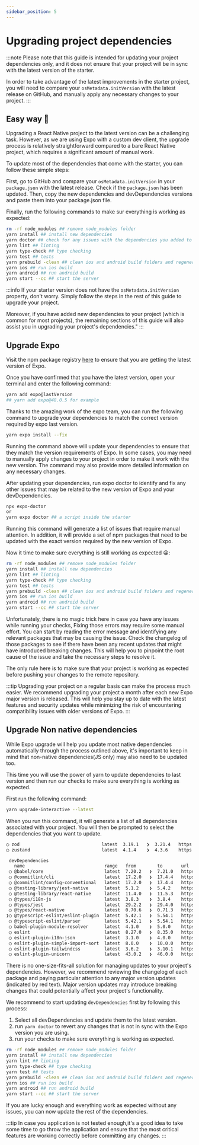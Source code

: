 ```yaml
---
sidebar_position: 5
---
```


# Upgrading project dependencies

:::note
Please note that this guide is intended for updating your project dependencies only, and it does not ensure that your project will be in sync with the latest version of the starter.

In order to take advantage of the latest improvements in the starter project, you will need to compare your `osMetadata.initVersion` with the latest release on GitHub, and manually apply any necessary changes to your project.
:::

## Easy way 🚀

Upgrading a React Native project to the latest version can be a challenging task. However, as we are using Expo with a custom dev client, the upgrade process is relatively straightforward compared to a bare React Native project, which requires a significant amount of manual work.

To update most of the dependencies that come with the starter, you can follow these simple steps:

First, go to GitHub and compare your `osMetadata.initVersion` in your `package.json` with the latest release. Check if the `package.json` has been updated. Then, copy the new dependencies and devDependencies versions and paste them into your package.json file.

Finally, run the following commands to make sur everything is working as expected:

```bash
rm -rf node_modules ## remove node_modules folder
yarn install ## install new dependencies
yarn doctor ## check for any issues with the dependencies you added to your project
yarn lint ## linting
yarn type-check ## type checking
yarn test ## tests
yarn prebuild -clean ## clean ios and android build folders and regenerate them
yarn ios ## run ios build
yarn android ## run android build
yarn start --cc ## start the server
```

:::info
If your starter version does not have the `osMetadata.initVersion` property, don't worry. Simply follow the steps in the rest of this guide to upgrade your project.

Moreover, if you have added new dependencies to your project (which is common for most projects), the remaining sections of this guide will also assist you in upgrading your project's dependencies."
:::

## Upgrade Expo

Visit the npm package registry [here](https://www.npmjs.com/package/expo) to ensure that you are getting the latest version of Expo.

Once you have confirmed that you have the latest version, open your terminal and enter the following command:

```bash
yarn add expo@lastVersion
## yarn add expo@48.0.5 for example
```
Thanks to the amazing work of the expo team, you can run the following command to upgrade your dependencies to match the correct version required by expo last version.

```bash
yarn expo install --fix
```
Running the command above will update your dependencies to ensure that they match the version requirements of Expo. In some cases, you may need to manually apply changes to your project in order to make it work with the new version. The command may also provide more detailed information on any necessary changes.


After updating your dependencies, run expo doctor to identify and fix any other issues that may be related to the new version of Expo and your devDependencies.

```bash
npx expo-doctor
or
yarn expo doctor ## a script inside the starter
```

Running this command will generate a list of issues that require manual attention. In addition, it will provide a set of npm packages that need to be updated with the exact version required by the new version of Expo.


Now it time to make sure everything is still working as expected 😀:

```bash
rm -rf node_modules ## remove node_modules folder
yarn install ## install new dependencies
yarn lint ## linting
yarn type-check ## type checking
yarn test ## tests
yarn prebuild -clean ## clean ios and android build folders and regenerate them
yarn ios ## run ios build
yarn android ## run android build
yarn start --cc ## start the server
```
Unfortunately, there is no magic trick here in case you have any issues while running your checks, Fixing those errors may require some manual effort. You can start by reading the error message and identifying any relevant packages that may be causing the issue. Check the changelog of those packages to see if there have been any recent updates that might have introduced breaking changes. This will help you to pinpoint the root cause of the issue and take the necessary steps to resolve it.

The only rule here is to make sure that your project is working as expected before pushing your changes to the remote repository.

:::tip
Upgrading your project on a regular basis can make the process much easier. We recommend upgrading your project  a month after each new Expo  major version is released. This will help you stay up to date with the latest features and security updates while minimizing the risk of encountering compatibility issues with older versions of Expo.
:::


## Upgrade Non native dependencies


While Expo upgrade will help you update most native dependencies automatically through the process outlined above, it's important to keep in mind that non-native dependencies(JS only) may also need to be updated too.


This time you will use the power of yarn to update dependencies to last version and then run our checks to make sure everything is working as expected.

First run the following command:
```bash
yarn upgrade-interactive --latest
```
When you run this command, it will generate a list of all dependencies associated with your project. You will then be prompted to select the dependencies that you want to update.

```bash
◯ zod                               latest  3.19.1   ❯  3.21.4   https://zod.dev
◯ zustand                           latest  4.1.4    ❯  4.3.6    https://github.com/pmndrs/zustand

 devDependencies
   name                              range   from        to       url
 ◯ @babel/core                       latest  7.20.2   ❯  7.21.0   https://babel.dev/docs/en/next/babel-core
 ◯ @commitlint/cli                   latest  17.2.0   ❯  17.4.4   https://commitlint.js.org/
 ◯ @commitlint/config-conventional   latest  17.2.0   ❯  17.4.4   https://commitlint.js.org/
 ◯ @testing-library/jest-native      latest  5.1.2    ❯  5.4.2    https://github.com/testing-library/jest-native#readme
 ◯ @testing-library/react-native     latest  11.4.0   ❯  11.5.3   https://callstack.github.io/react-native-testing-library
 ◯ @types/i18n-js                    latest  3.8.3    ❯  3.8.4    https://github.com/DefinitelyTyped/DefinitelyTyped/tree/master/types/i18n-js
 ◯ @types/jest                       latest  29.2.2   ❯  29.4.0   https://github.com/DefinitelyTyped/DefinitelyTyped/tree/master/types/jest
 ◯ @types/react-native               latest  0.70.6   ❯  0.71.3   https://github.com/DefinitelyTyped/DefinitelyTyped/tree/master/types/react-native
❯◯ @typescript-eslint/eslint-plugin  latest  5.42.1   ❯  5.54.1   https://github.com/typescript-eslint/typescript-eslint#readme
 ◯ @typescript-eslint/parser         latest  5.42.1   ❯  5.54.1   https://github.com/typescript-eslint/typescript-eslint#readme
 ◯ babel-plugin-module-resolver      latest  4.1.0    ❯  5.0.0    https://github.com/tleunen/babel-plugin-module-resolver#readme
 ◯ eslint                            latest  8.27.0   ❯  8.35.0   https://eslint.org
 ◯ eslint-plugin-i18n-json           latest  3.1.0    ❯  4.0.0    https://github.com/godaddy/eslint-plugin-i18n-json#readme
 ◯ eslint-plugin-simple-import-sort  latest  8.0.0    ❯  10.0.0   https://github.com/lydell/eslint-plugin-simple-import-sort#readme
 ◯ eslint-plugin-tailwindcss         latest  3.6.2    ❯  3.10.1   https://github.com/francoismassart/eslint-plugin-tailwindcss
 ◯ eslint-plugin-unicorn             latest  43.0.2   ❯  46.0.0   https://github.com/sindresorhus/eslint-plugin-unicorn#readme
```



There is no one-size-fits-all solution for managing updates to your project's dependencies. However, we recommend reviewing the changelog of each package and paying particular attention to any major version updates (indicated by red text). Major version updates may introduce breaking changes that could potentially affect your project's functionality.

We recommend to start updating `devDependencies` first by following this process:

1. Select all devDependencies and update them to the latest version.
2. run `yarn doctor` to revert any changes that is not in sync with the Expo version you are using.
3. run your checks to make sure everything is working as expected.

```bash
rm -rf node_modules ## remove node_modules folder
yarn install ## install new dependencies
yarn lint ## linting
yarn type-check ## type checking
yarn test ## tests
yarn prebuild -clean ## clean ios and android build folders and regenerate them
yarn ios ## run ios build
yarn android ## run android build
yarn start --cc ## start the server
```

If you are lucky enough and everything work as expected without any issues, you can now update the rest of the dependencies.


:::tip
In case you application is not tested enough,it's a good idea to take some time to go throw the application and ensure that the most critical features are working correctly before committing any changes.
:::




